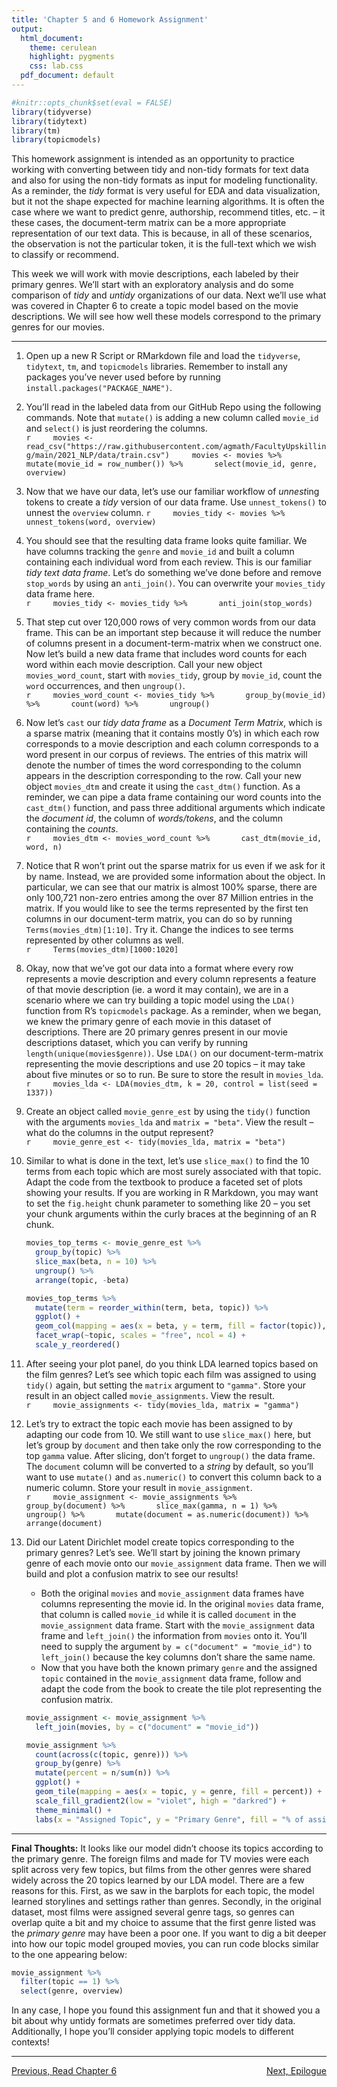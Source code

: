 ```yaml
---
title: 'Chapter 5 and 6 Homework Assignment'
output:
  html_document:
    theme: cerulean
    highlight: pygments
    css: lab.css
  pdf_document: default
---
```


```r
#knitr::opts_chunk$set(eval = FALSE)
library(tidyverse)
library(tidytext)
library(tm)
library(topicmodels)
```

This homework assignment is intended as an opportunity to practice working with converting between tidy and non-tidy formats for text data and also for using the non-tidy formats as input for modeling functionality. As a reminder, the *tidy* format is very useful for EDA and data visualization, but it not the shape expected for machine learning algorithms. It is often the case where we want to predict genre, authorship, recommend titles, etc. -- it these cases, the document-term matrix can be a more appropriate representation of our text data. This is because, in all of these scenarios, the observation is not the particular token, it is the full-text which we wish to classify or recommend.

This week we will work with movie descriptions, each labeled by their primary genres. We'll start with an exploratory analysis and do some comparison of *tidy* and *untidy* organizations of our data. Next we'll use what was covered in Chapter 6 to create a topic model based on the movie descriptions. We will see how well these models correspond to the primary genres for our movies.

***

1. Open up a new R Script or RMarkdown file and load the `tidyverse`, `tidytext`, `tm`, and `topicmodels` libraries. Remember to install any packages you've never used before by running `install.packages("PACKAGE_NAME")`.

2. You'll read in the labeled data from our GitHub Repo using the following commands. Note that `mutate()` is adding a new column called `movie_id` and `select()` is just reordering the columns.  
    ```r
    movies <- read_csv("https://raw.githubusercontent.com/agmath/FacultyUpskilling/main/2021_NLP/data/train.csv")
    movies <- movies %>%
      mutate(movie_id = row_number()) %>%
      select(movie_id, genre, overview)
    ```

3. Now that we have our data, let's use our familiar workflow of *unnest*ing tokens to create a *tidy* version of our data frame. Use `unnest_tokens()` to unnest the `overview` column.
    ```r
    movies_tidy <- movies %>%
      unnest_tokens(word, overview)
    ```

4. You should see that the resulting data frame looks quite familiar. We have columns tracking the `genre` and `movie_id` and built a column containing each individual word from each review. This is our familiar *tidy text data frame*. Let's do something we've done before and remove `stop_words` by using an `anti_join()`. You can overwrite your `movies_tidy` data frame here.  
    ```r
    movies_tidy <- movies_tidy %>%
      anti_join(stop_words)
    ```

5. That step cut over 120,000 rows of very common words from our data frame. This can be an important step because it will reduce the number of columns present in a document-term-matrix when we construct one. Now let's build a new data frame that includes word counts for each word within each movie description. Call your new object `movies_word_count`, start with `movies_tidy`, group by `movie_id`, count the `word` occurrences, and then `ungroup()`.    
    ```r
    movies_word_count <- movies_tidy %>%
      group_by(movie_id) %>%
      count(word) %>%
      ungroup()
    ```

6. Now let's `cast` our *tidy data frame* as a *Document Term Matrix*, which is a sparse matrix (meaning that it contains mostly 0's) in which each row corresponds to a movie description and each column corresponds to a word present in our corpus of reviews. The entries of this matrix will denote the number of times the word corresponding to the column appears in the description corresponding to the row. Call your new object `movies_dtm` and create it using the `cast_dtm()` function. As a reminder, we can pipe a data frame containing our word counts into the `cast_dtm()` function, and pass three additional arguments which indicate the *document id*, the column of *words/tokens*, and the column containing the *counts*.  
    ```r
    movies_dtm <- movies_word_count %>%
      cast_dtm(movie_id, word, n)
    ```

7. Notice that R won't print out the sparse matrix for us even if we ask for it by name. Instead, we are provided some information about the object. In particular, we can see that our matrix is almost 100% sparse, there are only 100,721 non-zero entries among the over 87 Million entries in the matrix. If you would like to see the terms represented by the first ten columns in our document-term matrix, you can do so by running `Terms(movies_dtm)[1:10]`. Try it. Change the indices to see terms represented by other columns as well.  
    ```r
    Terms(movies_dtm)[1000:1020]
    ```

8. Okay, now that we've got our data into a format where every row represents a movie description and every column represents a feature of that movie description (ie. a word it may contain), we are in a scenario where we can try building a topic model using the `LDA()` function from R's `topicmodels` package. As a reminder, when we began, we knew the primary genre of each movie in this dataset of descriptions. There are 20 primary genres present in our movie descriptions dataset, which you can verify by running `length(unique(movies$genre))`. Use `LDA()` on our document-term-matrix representing the movie descriptions and use 20 topics -- it may take about five minutes or so to run. Be sure to store the result in `movies_lda`.  
    ```r
    movies_lda <- LDA(movies_dtm, k = 20, control = list(seed = 1337))
    ```

9. Create an object called `movie_genre_est` by using the `tidy()` function with the arguments `movies_lda` and `matrix = "beta"`. View the result -- what do the columns in the output represent?  
    ```r
    movie_genre_est <- tidy(movies_lda, matrix = "beta")
    ```

10. Similar to what is done in the text, let's use `slice_max()` to find the 10 terms from each topic which are most surely associated with that topic. Adapt the code from the textbook to produce a faceted set of plots showing your results. If you are working in R Markdown, you may want to set the `fig.height` chunk parameter to something like 20 -- you set your chunk arguments within the curly braces at the beginning of an R chunk.  
    ```r
    movies_top_terms <- movie_genre_est %>%
      group_by(topic) %>%
      slice_max(beta, n = 10) %>%
      ungroup() %>%
      arrange(topic, -beta)
    
    movies_top_terms %>%
      mutate(term = reorder_within(term, beta, topic)) %>%
      ggplot() + 
      geom_col(mapping = aes(x = beta, y = term, fill = factor(topic)), show.legend = FALSE) +
      facet_wrap(~topic, scales = "free", ncol = 4) +
      scale_y_reordered()
    ```

11. After seeing your plot panel, do you think LDA learned topics based on the film genres? Let's see which topic each film was assigned to using `tidy()` again, but setting the `matrix` argument to `"gamma"`. Store your result in an object called `movie_assignments`. View the result.  
    ```r
    movie_assignments <- tidy(movies_lda, matrix = "gamma")
    ```

12. Let's try to extract the topic each movie has been assigned to by adapting our code from 10. We still want to use `slice_max()` here, but let's group by `document` and then take only the row corresponding to the top `gamma` value. After slicing, don't forget to `ungroup()` the data frame. The `document` column will be converted to a *string* by default, so you'll want to use `mutate()` and `as.numeric()` to convert this column back to a numeric column. Store your result in `movie_assignment`.  
    ```r
    movie_assignment <- movie_assignments %>%
      group_by(document) %>%
      slice_max(gamma, n = 1) %>%
      ungroup() %>%
      mutate(document = as.numeric(document)) %>%
      arrange(document)
    ```

13. Did our Latent Dirichlet model create topics corresponding to the primary genres? Let's see. We'll start by joining the known primary genre of each movie onto our `movie_assignment` data frame. Then we will build and plot a confusion matrix to see our results!  
    + Both the original `movies` and `movie_assignment` data frames have columns representing the movie id. In the original `movies` data frame, that column is called `movie_id` while it is called `document` in the `movie_assignment` data frame. Start with the `movie_assignment` data frame and `left_join()` the information from `movies` onto it. You'll need to supply the argument `by = c("document" = "movie_id")` to `left_join()` because the key columns don't share the same name. 
    + Now that you have both the known primary `genre` and the assigned `topic` contained in the `movie_assignment` data frame, follow and adapt the code from the book to create the tile plot representing the confusion matrix.
    ```r
    movie_assignment <- movie_assignment %>%
      left_join(movies, by = c("document" = "movie_id"))

    movie_assignment %>%
      count(across(c(topic, genre))) %>%
      group_by(genre) %>%
      mutate(percent = n/sum(n)) %>%
      ggplot() + 
      geom_tile(mapping = aes(x = topic, y = genre, fill = percent)) + 
      scale_fill_gradient2(low = "violet", high = "darkred") +
      theme_minimal() +
      labs(x = "Assigned Topic", y = "Primary Genre", fill = "% of assignments")
    ```

***

**Final Thoughts:** It looks like our model didn't choose its topics according to the primary genre. The foreign films and made for TV movies were each split across very few topics, but films from the other genres were shared widely across the 20 topics learned by our LDA model. There are a few reasons for this. First, as we saw in the barplots for each topic, the model learned storylines and settings rather than genres. Secondly, in the original dataset, most films were assigned several genre tags, so genres can overlap quite a bit and my choice to assume that the first genre listed was the *primary genre* may have been a poor one. If you want to dig a bit deeper into how our topic model grouped movies, you can run code blocks similar to the one appearing below:

```r
movie_assignment %>%
  filter(topic == 1) %>%
  select(genre, overview)
```

In any case, I hope you found this assignment fun and that it showed you a bit about why untidy formats are sometimes preferred over tidy data. Additionally, I hope you'll consider applying topic models to different contexts!

***

<p style = "text-align:left;">[Previous, Read Chapter 6](https://www.tidytextmining.com/topicmodeling.html)
<span style = "float:right;">[Next, Epilogue](https://agmath.github.io/FacultyUpskilling/2021_NLP/epilogue.html)</span>
</p>

